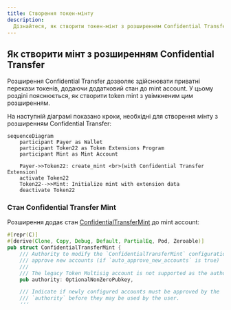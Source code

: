 ```yaml
---
title: Створення токен-мінту
description:
  Дізнайтеся, як створити токен-мінт з розширенням Confidential Transfer.
---
```


## Як створити мінт з розширенням Confidential Transfer

Розширення Confidential Transfer дозволяє здійснювати приватні перекази токенів,
додаючи додатковий стан до mint account. У цьому розділі пояснюється, як
створити token mint з увімкненим цим розширенням.

На наступній діаграмі показано кроки, необхідні для створення мінту з
розширенням Confidential Transfer:

```mermaid title="Create Mint with Confidential Transfer Extension"
sequenceDiagram
    participant Payer as Wallet
    participant Token22 as Token Extensions Program
    participant Mint as Mint Account

    Payer->>Token22: create_mint <br>(with Confidential Transfer Extension)
    activate Token22
    Token22-->>Mint: Initialize mint with extension data
    deactivate Token22
```

### Стан Confidential Transfer Mint

Розширення додає стан
[ConfidentialTransferMint](https://github.com/solana-program/token-2022/blob/efd0c957fefbd79882d77df5fb2dac88c001249c/program/src/extension/confidential_transfer/mod.rs#L48-L69)
до mint account:

```rust title="Confidential Mint State"
#[repr(C)]
#[derive(Clone, Copy, Debug, Default, PartialEq, Pod, Zeroable)]
pub struct ConfidentialTransferMint {
    /// Authority to modify the `ConfidentialTransferMint` configuration and to
    /// approve new accounts (if `auto_approve_new_accounts` is true)
    ///
    /// The legacy Token Multisig account is not supported as the authority
    pub authority: OptionalNonZeroPubkey,

    /// Indicate if newly configured accounts must be approved by the
    /// `authority` before they may be used by the user.
    ///
    /// * If `true`, no approval is required and new accounts may be used
    ///   immediately
    /// * If `false`, the authority must approve newly configured accounts (see
    ///   `ConfidentialTransferInstruction::ConfigureAccount`)
    pub auto_approve_new_accounts: PodBool,

    /// Authority to decode any transfer amount in a confidential transfer.
    pub auditor_elgamal_pubkey: OptionalNonZeroElGamalPubkey,
}
```

_rs`ConfidentialTransferMint`_ містить три поля конфігурації:

- **authority**: Обліковий запис, який має дозвіл змінювати налаштування
  конфіденційних переказів для мінту та схвалювати нові конфіденційні облікові
  записи, якщо автоматичне схвалення вимкнено.

- **auto_approve_new_accounts**: Коли встановлено значення true, користувачі
  можуть створювати token accounts з увімкненими конфіденційними переказами за
  замовчуванням. Коли false, authority повинен схвалити кожен новий token
  account перед тим, як його можна буде використовувати для конфіденційних
  переказів.

- **auditor_elgamal_pubkey**: Необов'язковий аудитор, який може розшифрувати
  суми переказів у конфіденційних транзакціях, забезпечуючи механізм
  відповідності, зберігаючи при цьому конфіденційність від широкої публіки.

### Необхідні інструкції

Створення мінту з увімкненим Confidential Transfer вимагає трьох інструкцій в
одній транзакції:

1. **Створення Mint Account**: Викликати інструкцію _rs`CreateAccount`_ System
   Program для створення mint account.

2. **Ініціалізація розширення Confidential Transfer**: Викликати інструкцію
   [ConfidentialTransferInstruction::InitializeMint](https://github.com/solana-program/token-2022/blob/efd0c957fefbd79882d77df5fb2dac88c001249c/program/src/extension/confidential_transfer/processor.rs#L48)
   Token Extensions Program для налаштування стану
   _rs`ConfidentialTransferMint`_ для мінту.

3. **Ініціалізація мінту**: Викликати інструкцію
   _rs`Instruction::InitializeMint`_ Token Extensions Program для ініціалізації
   стандартного стану мінту.

Хоча ви могли б написати ці інструкції вручну, крейт `spl_token_client` надає
метод `create_mint`, який створює та надсилає транзакцію з усіма трьома
інструкціями в одному виклику функції, як показано в прикладі нижче.

### Приклад коду

Наступний код демонструє, як створити mint з розширенням Confidential Transfer.

Щоб запустити приклад, запустіть локальний validator з програмою Token Extension
Program, клонованою з мережі mainnet, використовуючи наступну команду. Ви
повинні мати встановлений Solana CLI для запуску локального validator.

```terminal
$ solana-test-validator --clone-upgradeable-program TokenzQdBNbLqP5VEhdkAS6EPFLC1PHnBqCXEpPxuEb --url https://api.mainnet-beta.solana.com -r
```

<Callout type="info">
  На момент написання, Confidential Transfers не увімкнено на стандартному
  локальному validator. Ви повинні клонувати Token Extension Program з мережі
  mainnet, щоб запустити приклад коду.
</Callout>

<CodeTabs flags="r">

```rust !! title="main.rs"
use anyhow::{Context, Result};
use solana_client::nonblocking::rpc_client::RpcClient;
use solana_sdk::{
    commitment_config::CommitmentConfig,
    signature::{Keypair, Signer},
};
use spl_token_client::{
    client::{ProgramRpcClient, ProgramRpcClientSendTransaction},
    spl_token_2022::id as token_2022_program_id,
    token::{ExtensionInitializationParams, Token},
};
use std::sync::Arc;

#[tokio::main]
async fn main() -> Result<()> {
    // Create connection to local test validator
    let rpc_client = RpcClient::new_with_commitment(
        String::from("http://localhost:8899"),
        CommitmentConfig::confirmed(),
    );

    // Load the default Solana CLI keypair to use as the fee payer
    // This will be the wallet paying for the transaction fees
    // Use Arc to prevent multiple clones of the keypair
    let payer = Arc::new(load_keypair()?);
    println!("Using payer: {}", payer.pubkey());

    // Generate a new keypair to use as the address of the token mint
    let mint = Keypair::new();
    println!("Mint keypair generated: {}", mint.pubkey());

    // Set up program client for Token client
    let program_client =
        ProgramRpcClient::new(Arc::new(rpc_client), ProgramRpcClientSendTransaction);

    // Number of decimals for the mint
    let decimals = 9;

    // Create a token client for the Token-2022 program
    // This provides high-level methods for token operations
    let token = Token::new(
        Arc::new(program_client),
        &token_2022_program_id(), // Use the Token-2022 program (newer version with extensions)
        &mint.pubkey(),           // Address of the new token mint
        Some(decimals),           // Number of decimal places
        payer.clone(),            // Fee payer for transactions (cloning Arc, not keypair)
    );

    // Create extension initialization parameters
    // The ConfidentialTransferMint extension enables confidential (private) transfers of tokens
    let extension_initialization_params =
        vec![ExtensionInitializationParams::ConfidentialTransferMint {
            authority: Some(payer.pubkey()), // Authority that can modify confidential transfer settings
            auto_approve_new_accounts: true, // Automatically approve new confidential accounts
            auditor_elgamal_pubkey: None,    // Optional auditor ElGamal public key
        }];

    // Create and initialize the mint with the ConfidentialTransferMint extension
    // This sends a transaction to create the new token mint
    let transaction_signature = token
        .create_mint(
            &payer.pubkey(),                 // Mint authority - can mint new tokens
            Some(&payer.pubkey()),           // Freeze authority - can freeze token accounts
            extension_initialization_params, // Add the ConfidentialTransferMint extension
            &[&mint],                        // Mint keypair needed as signer
        )
        .await?;

    // Print results for user verification
    println!("Mint Address: {}", mint.pubkey());
    println!("Transaction Signature: {}", transaction_signature);

    Ok(())
}

// Load the keypair from the default Solana CLI keypair path (~/.config/solana/id.json)
// This enables using the same wallet as the Solana CLI tools
fn load_keypair() -> Result<Keypair> {
    // Get the default keypair path
    let keypair_path = dirs::home_dir()
        .context("Could not find home directory")?
        .join(".config/solana/id.json");

    // Read the keypair file directly into bytes using serde_json
    // The keypair file is a JSON array of bytes
    let file = std::fs::File::open(&keypair_path)?;
    let keypair_bytes: Vec<u8> = serde_json::from_reader(file)?;

    // Create keypair from the loaded bytes
    // This converts the byte array into a keypair
    let keypair = Keypair::from_bytes(&keypair_bytes)?;

    Ok(keypair)
}
```

```toml !! title="Cargo.toml"
[package]
name = "confidential-transfer"
version = "0.1.0"
edition = "2021"

[dependencies]
[package]
name = "confidential-transfer"
version = "0.1.0"
edition = "2021"

[dependencies]
solana-client = "2.2.2"
solana-sdk = "2.2.2"
spl-associated-token-account = "6.0.0"
spl-token-client = "0.14.0"
spl-token-confidential-transfer-proof-extraction = "0.2.1"
spl-token-confidential-transfer-proof-generation = "0.3.0"

anyhow = "1.0.95"
dirs = "6.0.0"
serde_json = "1.0.135"
tokio = { version = "1.44.2", features = ["full"] }
```

</CodeTabs>

